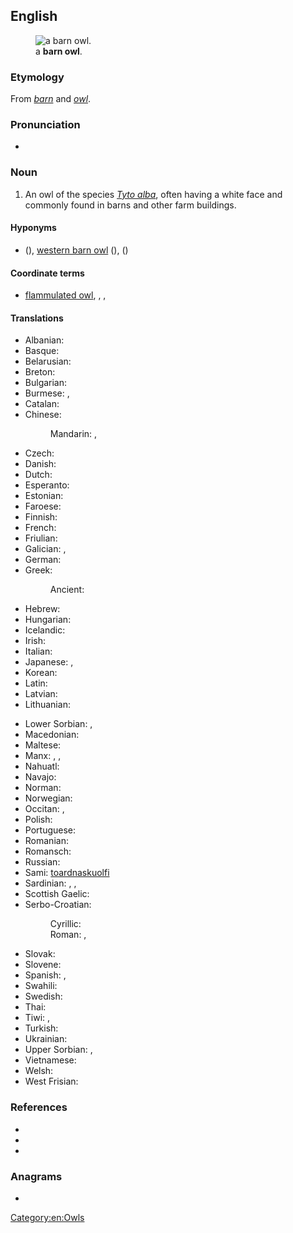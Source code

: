 {{also|barn-owl}}
==English==
[[Image:Tyto alba tylluan wen detail.jpg|thumb|a '''barn owl'''.]]

===Etymology===
From ''[[barn]]'' and ''[[owl]]''.

===Pronunciation===
* {{IPA|en|/ˈbɑːn ˌaʊl/|/ˈbɑɹn ˌaʊəl/}}

===Noun===
{{en-noun}}

# An owl of the species ''[[Tyto alba]]'', often having a white face and commonly found in barns and other farm buildings.

====Hyponyms====
* {{sense|''Tyto alba''}} {{vern|eastern barn owl}} ({{taxlink|Tyto alba delicatula|subspecies|ver=191007}}), [[western barn owl]] ({{taxlink|Tyto alba alba|subspecies|ver=191007}}), {{vern|American barn owl}} ({{taxlink|Tyto alba furcata|subspecies|ver=191007}})

====Coordinate terms====
* {{sense|owl living in farm buildings}} [[flammulated owl]], {{l|en|great horned owl}}, {{vern|greater sooty owl}}, {{l|en|tawny owl}}

====Translations====
{{trans-top|''Tyto alba''}}
* Albanian: {{t|sq|kukuvajka mjekroshe}}
* Basque: {{t|eu|hontz zuri}}
* Belarusian: {{t|be|сіпуха звычайная|f}}
* Breton: {{t|br|grell voutin}}
* Bulgarian: {{t|bg|забулена сова|f}}
* Burmese: {{t|my|လင်ကောင်ပိုး}}, {{t+|my|ငှက်ဆိုး}}
* Catalan: {{t+|ca|òliba}}
* Chinese:
*: Mandarin: {{t|cmn|倉鴞|sc=Hani}}, {{t|cmn|仓鸮|tr=cāngxiāo|sc=Hani}}
* Czech: {{t|cs|sova pálená|f}}
* Danish: {{t+|da|slørugle}}
* Dutch: {{t+|nl|kerkuil|m}}
* Esperanto: {{t|eo|turstrigo}}
* Estonian: {{t|et|loorkakk}}
* Faroese: {{t|fo|hjartaugla}}
* Finnish: {{t+|fi|tornipöllö}}
* French: {{t+|fr|chouette effraie|f}}
* Friulian: {{t|fur|barbezuan}}
* Galician: {{t|gl|curuxa común}}, {{t+|gl|curuxa|f}}
* German: {{t+|de|Schleiereule|f}}
* Greek: {{t+|el|πεπλόγλαυκα|f}}
*: Ancient: {{t|grc|τυτώ|f}}
* Hebrew: {{t+|he|תנשמת|f|tr=tinshemet|sc=Hebr}}
* Hungarian: {{t+|hu|gyöngybagoly}}
* Icelandic: {{t|is|turnugla}}
* Irish: {{t|ga|scréachóg reilige|f}}
* Italian: {{t+|it|barbagianni}}
* Japanese: {{t+|ja|面梟|tr=めんふくろう, menfukurō}}, {{t+|ja|メンフクロウ|tr=menfukurō}}
* Korean: {{t|ko|가면올빼미}}
* Latin: {{t|la|parra}}
* Latvian: {{t|lv|plīvurpūce}}
* Lithuanian: {{t|lt|liepsnotoji pelėda}}
{{trans-mid}}
* Lower Sorbian: {{t|dsb|wokata sowa|f}}, {{t|dsb|pisana sowa|f}}
* Macedonian: {{t|mk|дамчест був|m}}
* Maltese: {{t|mt|barbaġann}}
* Manx: {{t|gv|hullad soailt|f}}, {{t|gv|hullad vane|f}}, {{t|gv|caillagh oie|f}}
* Nahuatl: {{t|nah|chicuahtli}}
* Navajo: {{t|nv|biniiʼłigaii}}
* Norman: {{t|nrf|blianc cahouain}}
* Norwegian: {{t|no|tårnugle}}
* Occitan: {{t|oc|dama blanca}}, {{t+|oc|caús}}
* Polish: {{t+|pl|płomykówka}}
* Portuguese: {{t+|pt|coruja-das-torres|f}}
* Romanian: {{t+|ro|strigă}}
* Romansch: {{t|rm|tschuetta velada}}
* Russian: {{t|ru|сипу́ха обыкнове́нная|f}}
* Sami: [[toardnaskuolfi]]
* Sardinian: {{t|sc|cuccufiu}}, {{t|sc|stria bianca}}, {{t|sc|istria bianca}}
* Scottish Gaelic: {{t|gd|cailleach-oidhche|f}}
* Serbo-Croatian:
*: Cyrillic: {{t|sh|кукувиjа|f}}
*: Roman: {{t+|sh|kukuvija|f}}, {{t+|sh|kukuvija drijemavica}}
* Slovak: {{t|sk|plamienka driemavá|f}}
* Slovene: {{t|sl|pegasta sova|f}}
* Spanish: {{t+|es|lechuza|f}}, {{t|es|lechuza común|f}}
* Swahili: {{t+|sw|bundi}}
* Swedish: {{t+|sv|tornuggla}}
* Thai: {{t+|th|นกแสก}}
* Tiwi: {{t|tiw|pinjoma}}, {{t|tiw|pinjomwa}}
* Turkish: {{t+|tr|peçeli baykuş}}
* Ukrainian: {{t|uk|сипуха|f}}
* Upper Sorbian: {{t|hsb|wokata sowa|f}}, {{t|hsb|pisana sowa|f}}
* Vietnamese: {{t|vi|cú lợn}}
* Welsh: {{t|cy|tylluan wen}}
* West Frisian: {{t|fy|goudûle}}
{{trans-bottom}}

===References===
* {{pedia}}
* {{specieslite|i=1|Tyto alba}}
* {{comcatlite|i=1|Tyto alba}}

===Anagrams===
* {{anagrams|en|a=ablnorw|Walborn}}

[[Category:en:Owls]]